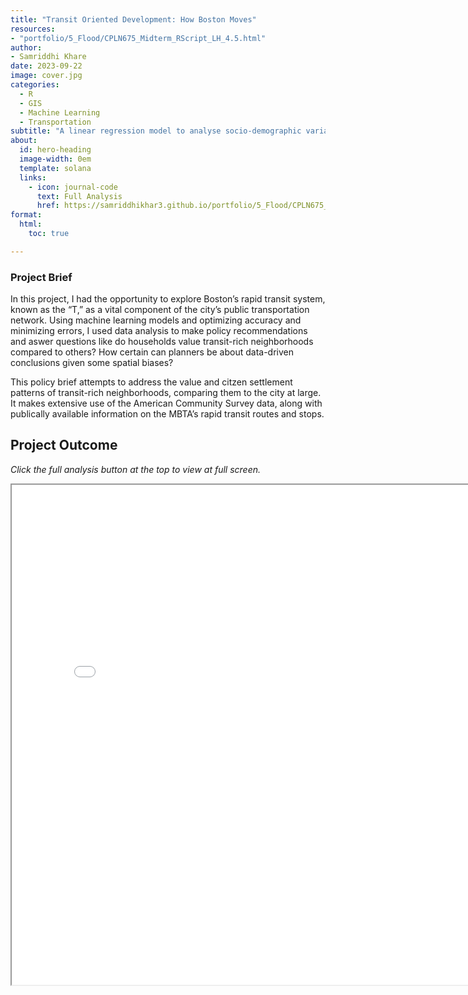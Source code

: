 ```yaml
---
title: "Transit Oriented Development: How Boston Moves"
resources: 
- "portfolio/5_Flood/CPLN675_Midterm_RScript_LH_4.5.html"
author:
- Samriddhi Khare
date: 2023-09-22
image: cover.jpg
categories:
  - R
  - GIS
  - Machine Learning
  - Transportation
subtitle: "A linear regression model to analyse socio-demographic variables across TOD and non-TOD tracts."
about:
  id: hero-heading
  image-width: 0em
  template: solana
  links:
    - icon: journal-code
      text: Full Analysis
      href: https://samriddhikhar3.github.io/portfolio/5_Flood/CPLN675_Midterm_RScript_LH_4.5.html
format:
  html:
    toc: true

---
```


### Project Brief

In this project, I had the opportunity to explore Boston’s rapid transit system, known as the “T,” as a vital component of the city’s public transportation network. Using machine learning models and optimizing accuracy and minimizing errors, I used data analysis to make policy recommendations and aswer questions like do households value transit-rich neighborhoods compared to others? How certain can planners be about data-driven conclusions given some spatial biases?

This policy brief attempts to address the value and citzen settlement patterns of transit-rich neighborhoods, comparing them to the city at large. It makes extensive use of the American Community Survey data, along with publically available information on the MBTA’s rapid transit routes and stops.

## Project Outcome

*Click the full analysis button at the top to view at full screen.*

<iframe src="khare_samriddhi_assignment2.html" width="800" height="800">
  <p>Hi SOF</p>
</iframe>
